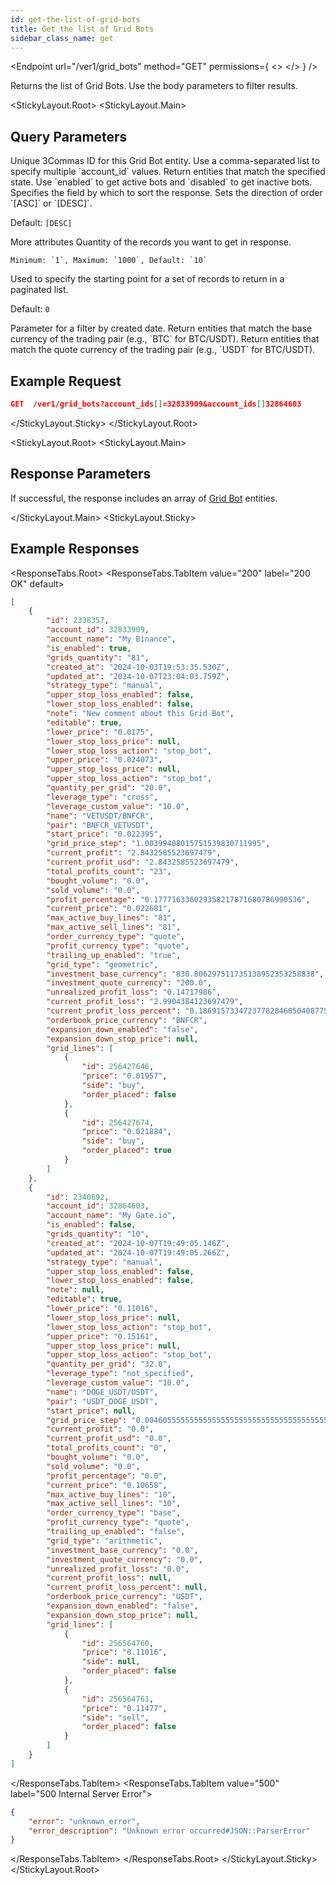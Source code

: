 ```yaml
---
id: get-the-list-of-grid-bots
title: Get the list of Grid Bots
sidebar_class_name: get
---
```



<Endpoint
  url="/ver1/grid_bots"
  method="GET"
  permissions={
    <>
      <Permission title="Permission" description="BOTS_READ" />
      <Permission title="Security" description="SIGNED" />
    </>
  }
/>

Returns the list of Grid Bots. Use the body parameters to filter results.

<StickyLayout.Root>
   <StickyLayout.Main>

## Query Parameters 
<ApiParam name='account_id' type='string' id="account_id">
    Unique 3Commas ID for this Grid Bot entity.
    Use a comma-separated list to specify multiple `account_id` values.
</ApiParam>

<ApiParam name='state' type='string' id="state">
    Return entities that match the specified state.
    Use `enabled` to get active bots and `disabled` to get inactive bots.
</ApiParam>

<ApiParam name='sort_by' type='string' id="sort_by">
   Specifies the field by which to sort the response.
</ApiParam>

<ApiParam name='sort_direction' type='string' id="sort_direction">
   Sets the direction of order `[ASC]` or `[DESC]`.

   Default: `[DESC]`
</ApiParam>

<CollapseAll>
<CollapseAllHeading> More attributes <CollapseAllButton /> </CollapseAllHeading>

<CollapsibleApiParam name="limit" type="string" id="limit">
   Quantity of the records you want to get in response.

    Minimum: `1`, Maximum: `1000`, Default: `10` 
</CollapsibleApiParam>

<CollapsibleApiParam name="offset" type="integer" id="offset">
   Used to specify the starting point for a set of records to return in a paginated list.
   
   Default: `0` 
</CollapsibleApiParam>

<CollapsibleApiParam name="from" type="string" id="from">
   Parameter for a filter by created date.
</CollapsibleApiParam>
      
<CollapsibleApiParam name="base" type="string" id="base">
   Return entities that match the base currency of the trading pair (e.g., `BTC` for BTC/USDT).
</CollapsibleApiParam>

<CollapsibleApiParam name="quote" type="string" id="quote">
   Return entities that match the quote currency of the trading pair (e.g., `USDT` for BTC/USDT).
</CollapsibleApiParam>
</CollapseAll>
</StickyLayout.Main>
<StickyLayout.Sticky>

## Example Request 

```json
GET  /ver1/grid_bots?account_ids[]=32833909&account_ids[]32864603
```

</StickyLayout.Sticky>
</StickyLayout.Root>

<StickyLayout.Root>
<StickyLayout.Main>

## Response Parameters 

If successful, the response includes an array of [Grid Bot](/grid-bot/0_grid_bot_entity.mdx) entities.

</StickyLayout.Main>
<StickyLayout.Sticky>

## Example Responses

<ResponseTabs.Root>
<ResponseTabs.TabItem value="200" label="200 OK" default>

```json
[
    {
        "id": 2338357,
        "account_id": 32833909,
        "account_name": "My Binance",
        "is_enabled": true,
        "grids_quantity": "81",
        "created_at": "2024-10-03T19:53:35.530Z",
        "updated_at": "2024-10-07T23:04:03.759Z",
        "strategy_type": "manual",
        "upper_stop_loss_enabled": false,
        "lower_stop_loss_enabled": false,
        "note": "New comment about this Grid Bot",
        "editable": true,
        "lower_price": "0.0175",
        "lower_stop_loss_price": null,
        "lower_stop_loss_action": "stop_bot",
        "upper_price": "0.024073",
        "upper_stop_loss_price": null,
        "upper_stop_loss_action": "stop_bot",
        "quantity_per_grid": "20.0",
        "leverage_type": "cross",
        "leverage_custom_value": "10.0",
        "name": "VETUSDT/BNFCR",
        "pair": "BNFCR_VETUSDT",
        "start_price": "0.022395",
        "grid_price_step": "1.00399408015751539830711995",
        "current_profit": "2.8432585523697479",
        "current_profit_usd": "2.8432585523697479",
        "total_profits_count": "23",
        "bought_volume": "0.0",
        "sold_volume": "0.0",
        "profit_percentage": "0.177716336029358217871680786990536",
        "current_price": "0.022681",
        "max_active_buy_lines": "81",
        "max_active_sell_lines": "81",
        "order_currency_type": "quote",
        "profit_currency_type": "quote",
        "trailing_up_enabled": "true",
        "grid_type": "geometric",
        "investment_base_currency": "830.806297511735138952353258838",
        "investment_quote_currency": "200.0",
        "unrealized_profit_loss": "0.14717986",
        "current_profit_loss": "2.9904384123697479",
        "current_profit_loss_percent": "0.1869157334723778284605040877565797",
        "orderbook_price_currency": "BNFCR",
        "expansion_down_enabled": "false",
        "expansion_down_stop_price": null,
        "grid_lines": [
            {
                "id": 256427646,
                "price": "0.01957",
                "side": "buy",
                "order_placed": false
            },
            {
                "id": 256427674,
                "price": "0.021884",
                "side": "buy",
                "order_placed": true
            }
        ]
    },
    {
        "id": 2340692,
        "account_id": 32864603,
        "account_name": "My Gate.io",
        "is_enabled": false,
        "grids_quantity": "10",
        "created_at": "2024-10-07T19:49:05.146Z",
        "updated_at": "2024-10-07T19:49:05.266Z",
        "strategy_type": "manual",
        "upper_stop_loss_enabled": false,
        "lower_stop_loss_enabled": false,
        "note": null,
        "editable": true,
        "lower_price": "0.11016",
        "lower_stop_loss_price": null,
        "lower_stop_loss_action": "stop_bot",
        "upper_price": "0.15161",
        "upper_stop_loss_price": null,
        "upper_stop_loss_action": "stop_bot",
        "quantity_per_grid": "32.0",
        "leverage_type": "not_specified",
        "leverage_custom_value": "10.0",
        "name": "DOGE_USDT/USDT",
        "pair": "USDT_DOGE_USDT",
        "start_price": null,
        "grid_price_step": "0.004605555555555555555555555555555555555555556",
        "current_profit": "0.0",
        "current_profit_usd": "0.0",
        "total_profits_count": "0",
        "bought_volume": "0.0",
        "sold_volume": "0.0",
        "profit_percentage": "0.0",
        "current_price": "0.10658",
        "max_active_buy_lines": "10",
        "max_active_sell_lines": "10",
        "order_currency_type": "base",
        "profit_currency_type": "quote",
        "trailing_up_enabled": "false",
        "grid_type": "arithmetic",
        "investment_base_currency": "0.0",
        "investment_quote_currency": "0.0",
        "unrealized_profit_loss": "0.0",
        "current_profit_loss": null,
        "current_profit_loss_percent": null,
        "orderbook_price_currency": "USDT",
        "expansion_down_enabled": "false",
        "expansion_down_stop_price": null,
        "grid_lines": [
            {
                "id": 256564760,
                "price": "0.11016",
                "side": null,
                "order_placed": false
            },
            {
                "id": 256564761,
                "price": "0.11477",
                "side": "sell",
                "order_placed": false
            }
        ]
    }
]
```
</ResponseTabs.TabItem>
<ResponseTabs.TabItem value="500" label="500 Internal Server Error">
```json
{
    "error": "unknown_error",
    "error_description": "Unknown error occurred#JSON::ParserError"
}
```
 </ResponseTabs.TabItem>
  </ResponseTabs.Root>
</StickyLayout.Sticky>
</StickyLayout.Root>